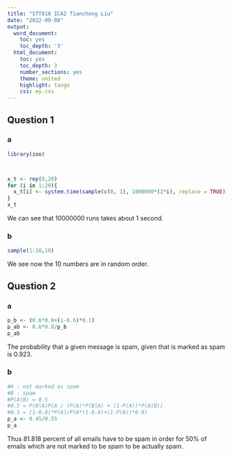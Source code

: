 ---
title: "STT810 ICA2 Tiancheng Liu"
date: "2022-09-08"
output:
  word_document:
    toc: yes
    toc_depth: '3'
  html_document:
    toc: yes
    toc_depth: 3
    number_sections: yes
    theme: united
    highlight: tango
    css: my.css
---

## Question 1

### a
```{r}

library(zoo)



x_t <- rep(0,20)
for (i in 1:20){
  x_t[i] <- system.time(sample(c(0, 1), 1000000*(2*i), replace = TRUE))[1]
}
x_t


```

We can see that 10000000 runs takes about 1 second.

### b

```{r}
sample(1:10,10)
```

We see now the 10 numbers are in random order.

## Question 2

### a

```{r}
p_b <- (0.6*0.8+(1-0.6)*0.1)
p_ab <- 0.6*0.8/p_b
p_ab
```

The probability that a given message is spam, given that is
marked as spam is 0.923.


### b

```{r}
#A : not marked as spam
#B : spam
#P(A|B) = 0.5
#0.5 = P(B|A)P(A / (P(A)*P(B|A) + (1-P(A))*P(A|B))
#0.5 = (1-0.8)*P(A)/P(A*(1-0.8)+(1-P(A))*0.9)
p_a <- 0.45/0.55
p_a
```

Thus 81.818 percent of all emails have to be spam in order for 50% of emails which are not marked to be spam to be actually spam.


